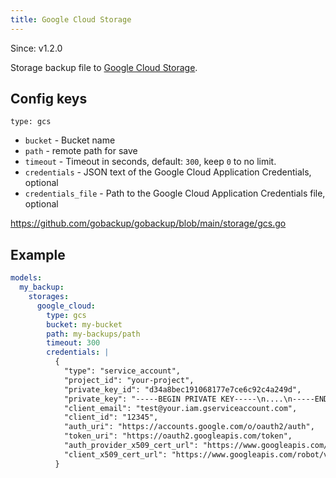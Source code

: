 ```yaml
---
title: Google Cloud Storage
---
```


<Note>Since: v1.2.0</Note>

Storage backup file to [Google Cloud Storage](https://cloud.google.com/storage).

## Config keys

`type: gcs`

- `bucket` - Bucket name
- `path` - remote path for save
- `timeout` - Timeout in seconds, default: `300`, keep `0` to no limit.
- `credentials` - JSON text of the Google Cloud Application Credentials, optional
- `credentials_file` - Path to the Google Cloud Application Credentials file, optional

https://github.com/gobackup/gobackup/blob/main/storage/gcs.go

## Example

```yml
models:
  my_backup:
    storages:
      google_cloud:
        type: gcs
        bucket: my-bucket
        path: my-backups/path
        timeout: 300
        credentials: |
          {
            "type": "service_account",
            "project_id": "your-project",
            "private_key_id": "d34a8bec191068177e7ce6c92c4a249d",
            "private_key": "-----BEGIN PRIVATE KEY-----\n....\n-----END PRIVATE KEY-----\n",
            "client_email": "test@your.iam.gserviceaccount.com",
            "client_id": "12345",
            "auth_uri": "https://accounts.google.com/o/oauth2/auth",
            "token_uri": "https://oauth2.googleapis.com/token",
            "auth_provider_x509_cert_url": "https://www.googleapis.com/oauth2/v1/certs",
            "client_x509_cert_url": "https://www.googleapis.com/robot/v1/metadata/x509/gobackup-test%40your.iam.gserviceaccount.com"
          }
```
